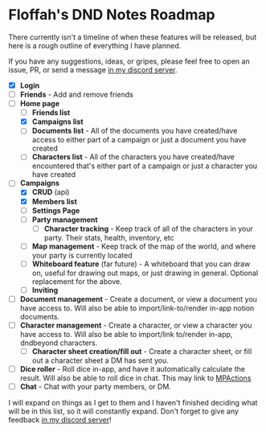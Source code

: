 # Floffah's DND Notes Roadmap

There currently isn't a timeline of when these features will be released, but here is a rough outline of everything I have planned.

If you have any suggestions, ideas, or gripes, please feel free to open an issue, PR, or send a message [in my discord server](https://discord.gg/DsSeGSc5na).

- [x] **Login**
- [ ] **Friends** - Add and remove friends
- [ ] **Home page**
    - [ ] **Friends list**
    - [x] **Campaigns list**
    - [ ] **Documents list** - All of the documents you have created/have access to either part of a campaign or just a document you have created
    - [ ] **Characters list** - All of the characters you have created/have encountered that's either part of a campaign or just a character you have created
- [ ] **Campaigns**
    - [x] **CRUD** (api)
    - [x] **Members list**
    - [ ] **Settings Page**
    - [ ] **Party management**
        - [ ] **Character tracking** - Keep track of all of the characters in your party. Their stats, health, inventory, etc
    - [ ] **Map management** - Keep track of the map of the world, and where your party is currently located
    - [ ] **Whiteboard feature** (far future) \- A whiteboard that you can draw on, useful for drawing out maps, or just drawing in general. Optional replacement for the above.
    - [ ] **Inviting**
- [ ] **Document management** - Create a document, or view a document you have access to. Will also be able to import/link-to/render in-app notion documents.
- [ ] **Character management** - Create a character, or view a character you have access to. Will also be able to import/link to/render in-app, dndbeyond characters.
    - [ ] **Character sheet creation/fill out** - Create a character sheet, or fill out a character sheet a DM has sent you.
- [ ] **Dice roller** - Roll dice in-app, and have it automatically calculate the result. Will also be able to roll dice in chat. This may link to [MPActions](https://mpactions.floffah.dev)
- [ ] **Chat** - Chat with your party members, or DM.

I will expand on things as I get to them and I haven't finished deciding what will be in this list, so it will constantly expand. Don't forget to give any feedback [in my discord server](https://discord.gg/DsSeGSc5na)!